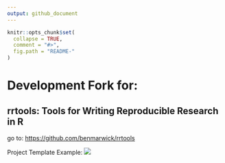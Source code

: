```yaml
---
output: github_document
---
```


<!-- README.md is generated from README.Rmd. Please edit that file -->

```r
knitr::opts_chunk$set(
  collapse = TRUE,
  comment = "#>",
  fig.path = "README-"
)
```

# Development Fork for:
## rrtools: Tools for Writing Reproducible Research in R

go to: [https://github.com/benmarwick/rrtools](https://github.com/benmarwick/rrtools)

Project Template Example:
![](https://raw.githubusercontent.com/mrecos/rrtools/master/Screenshot.png)
